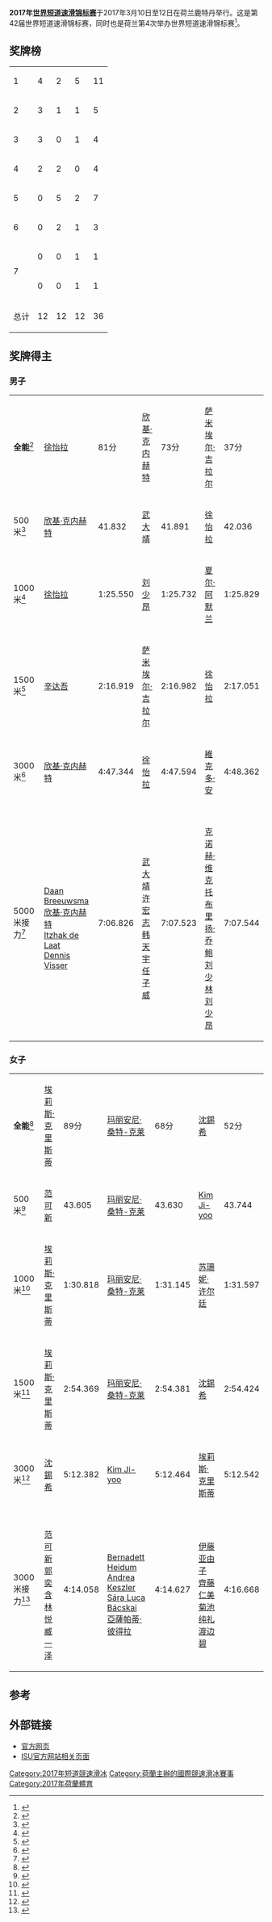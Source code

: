 {{NoteTA
|G1=Sports
|T=zh-hans:2017年世界短道速滑锦标赛;zh-tw:2017年世界短道競速滑冰錦標賽;zh-hant:2017年世界短道速滑錦標賽;
|1=zh-hans:世界短道速滑锦标赛;zh-tw:世界短道競速滑冰錦標賽;zh-hant:世界短道速滑錦標賽;
|2=zh-hans:短道速滑;zh-tw:短道競速滑冰;zh-hant:短道速滑;
}}
{{Infobox Skating event
|event         = 2017年世界短道速滑锦标赛
|image         = 
|caption       = 
|venue         = {{NED}}[[鹿特丹|鹿特丹]][[鹿特丹阿侯伊體育館|阿侯伊體育館]]
|dates         = 2017年3月10日至12日
|competitors   = 
|nations       = 34
|goldm         = [[徐怡拉|徐怡拉]]
|goldmNation   = KOR
|silverm       = [[欣基·克内赫特|欣基·克内赫特]]
|silvermNation = NED
|bronzem       = [[萨米埃尔·吉拉尔|萨米埃尔·吉拉尔]]
|bronzemNation = CAN
|goldw         = [[埃莉斯·克里斯蒂|埃莉斯·克里斯蒂]]
|goldwNation   = GBR
|silverw       = [[玛丽安尼·桑特-克莱|玛丽安尼·桑特-克莱]]
|silverwNation = CAN
|bronzew       = [[沈錫希|沈錫希]]
|bronzewNation = KOR
|prev          = [[2016年世界短道速滑锦标赛|2016]]
|next          = [[2018年世界短道速滑锦标赛|2018]]
}}
'''2017年[[世界短道速滑锦标赛|世界短道速滑锦标赛]]'''于2017年3月10日至12日在荷兰鹿特丹举行。这是第42届世界短道速滑锦标赛，同时也是荷兰第4次举办世界短道速滑锦标赛<ref>{{cite web|url=http://www.isu.org/media/1016/announcement-kpn-isu-world-short-track-speed-skating-championships-2017-rev.pdf|title=Announcement KPN World Short Track Speed Skating Championships 2017|publisher=[[國際滑冰聯盟|ISU]]|accessdate=2017-03-13}}{{dead link|date=2018年5月 |bot=InternetArchiveBot |fix-attempted=yes }}</ref>。

==奖牌榜==
{| {{RankedMedalTable|nation-width=200px}}
|-
|1||align=left|{{KOR}}||4||2||5||11
|-
|2||align=left|{{NED}}||3||1||1||5
|-
|3||align=left|{{GBR2}}||3||0||1||4
|-
|4||align=left|{{CHN}}||2||2||0||4
|-
|5||align=left|{{CAN}}||0||5||2||7
|-
|6||align=left|{{HUN}}||0||2||1||3
|-
|rowspan=2|7||align=left|{{JPN}}||0||0||1||1
|-
|align=left|{{RUS}}||0||0||1||1
|-
!colspan=2| 总计 || 12 || 12 || 12 || 36
|}

==奖牌得主==
===男子===
{| {{MedalistTable|type=项目|columns=2}}
|-
| '''全能'''<ref>{{cite web|url=http://shorttrack.sportresult.com/Results.aspx?evt=11213100000044&gen=m&ref=18471&view=ocl|title=Men's overall results|work=ISU|accessdate=2017-03-13|archive-date=2017-03-13|archive-url=https://web.archive.org/web/20170313043714/http://shorttrack.sportresult.com/Results.aspx?evt=11213100000044&gen=m&ref=18471&view=ocl|dead-url=yes}}</ref>
| [[徐怡拉|徐怡拉]]<br>{{KOR}} || 81分
| [[欣基·克内赫特|欣基·克内赫特]]<br>{{NED}} || 73分
| [[萨米埃尔·吉拉尔|萨米埃尔·吉拉尔]]<br>{{CAN}} || 37分
|-
| 500米<ref>{{cite web|url=http://shorttrack.sportresult.com/Results.aspx?evt=11213100000044&gen=m&ref=18475&view=dcl|title=Men's 500 m results|work=ISU|accessdate=2017-03-13|archive-date=2017-03-12|archive-url=https://web.archive.org/web/20170312200650/http://shorttrack.sportresult.com/Results.aspx?evt=11213100000044&gen=m&ref=18475&view=dcl|dead-url=yes}}</ref>
| [[欣基·克内赫特|欣基·克内赫特]]<br>{{NED}} || 41.832
| [[武大靖|武大靖]]<br>{{CHN}} || 41.891
| [[徐怡拉|徐怡拉]]<br>{{KOR}} || 42.036
|-
| 1000米<ref>{{cite web|url=http://shorttrack.sportresult.com/Results.aspx?evt=11213100000044&gen=m&ref=18477&view=dcl|title=Men's 1000 m results|work=ISU|accessdate=2017-03-13|archive-date=2017-03-13|archive-url=https://web.archive.org/web/20170313124444/http://shorttrack.sportresult.com/Results.aspx?evt=11213100000044&gen=m&ref=18477&view=dcl|dead-url=yes}}</ref>
| [[徐怡拉|徐怡拉]]<br>{{KOR}} || 1:25.550
| [[刘少昂|刘少昂]]<br>{{HUN}} || 1:25.732
| [[夏尔·阿默兰|夏尔·阿默兰]]<br>{{CAN}} || 1:25.829
|-
| 1500米<ref>{{cite web|url=http://shorttrack.sportresult.com/Results.aspx?evt=11213100000044&gen=m&ref=18473&view=dcl|title=Men's 1500 m results|work=ISU|accessdate=2017-03-13|archive-date=2017-03-12|archive-url=https://web.archive.org/web/20170312195944/http://shorttrack.sportresult.com/Results.aspx?evt=11213100000044&gen=m&ref=18473&view=dcl|dead-url=yes}}</ref>
| [[辛达吾|辛达吾]]<br>{{KOR}} || 2:16.919
| [[萨米埃尔·吉拉尔|萨米埃尔·吉拉尔]]<br>{{CAN}} || 2:16.982
| [[徐怡拉|徐怡拉]]<br>{{KOR}} || 2:17.051
|-
| 3000米<ref>{{cite web|url=http://shorttrack.sportresult.com/Results.aspx?evt=11213100000044&gen=m&ref=18479&view=dcl|title=Men's 3000 m results|work=ISU|accessdate=2017-03-13|archive-date=2017-03-13|archive-url=https://web.archive.org/web/20170313124255/http://shorttrack.sportresult.com/Results.aspx?evt=11213100000044&gen=m&ref=18479&view=dcl|dead-url=yes}}</ref>
| [[欣基·克内赫特|欣基·克内赫特]]<br>{{NED}} || 4:47.344
| [[徐怡拉|徐怡拉]]<br>{{KOR}} || 4:47.594
| [[維克多·安|維克多·安]]<br>{{RUS}} || 4:48.362
|-
| 5000米接力<ref>{{cite web|url=http://shorttrack.sportresult.com/Results.aspx?evt=11213100000044&gen=m&ref=18481&view=dcl|title=Men's 5000 m relay results|work=ISU|accessdate=2017-03-13|archive-date=2017-12-01|archive-url=https://web.archive.org/web/20171201080753/http://shorttrack.sportresult.com/Results.aspx?evt=11213100000044&gen=m&ref=18481&view=dcl|dead-url=yes}}</ref>
|{{NED}}<br>[[Daan_Breeuwsma|Daan Breeuwsma]]<br>[[欣基·克内赫特|欣基·克内赫特]]<br>[[Itzhak_de_Laat|Itzhak de Laat]]<br>[[Dennis_Visser|Dennis Visser]] || 7:06.826
|{{CHN}}<br>[[武大靖|武大靖]]<br>[[许宏志|许宏志]]<br>[[韩天宇|韩天宇]]<br>[[任子威|任子威]] || 7:07.523
|{{HUN}}<br>[[克诺赫·维克托|克诺赫·维克托]]<br>[[布里扬·乔鲍|布里扬·乔鲍]]<br>[[刘少林|刘少林]]<br>[[刘少昂|刘少昂]] || 7:07.544
|}

===女子===
{| {{MedalistTable|type=项目|columns=2}}
|-
| '''全能'''<ref>{{cite web|url=http://shorttrack.sportresult.com/Results.aspx?evt=11213100000044&gen=w&ref=18471&view=ocl|title=Women's overall results|work=ISU|accessdate=2017-03-13|archive-date=2017-03-13|archive-url=https://web.archive.org/web/20170313043046/http://shorttrack.sportresult.com/Results.aspx?evt=11213100000044&gen=w&ref=18471&view=ocl|dead-url=yes}}</ref>
| [[埃莉斯·克里斯蒂|埃莉斯·克里斯蒂]]<br>{{GBR2}} || 89分
| [[玛丽安尼·桑特-克莱|玛丽安尼·桑特-克莱]]<br>{{CAN}} || 68分
| [[沈錫希|沈錫希]]<br>{{KOR}} || 52分
|-
| 500米<ref>{{cite web|url=http://shorttrack.sportresult.com/Results.aspx?evt=11213100000044&gen=w&ref=18474&view=dcl|title=Women's 500 m results|work=ISU|accessdate=2017-03-13|archive-date=2017-03-12|archive-url=https://web.archive.org/web/20170312223731/http://shorttrack.sportresult.com/Results.aspx?evt=11213100000044&gen=w&ref=18474&view=dcl|dead-url=yes}}</ref>
| [[范可新|范可新]]<br>{{CHN}} || 43.605
| [[玛丽安尼·桑特-克莱|玛丽安尼·桑特-克莱]]<br>{{CAN}} || 43.630
| [[Kim_Ji-yoo|Kim Ji-yoo]]<br>{{KOR}} || 43.744
|-
| 1000米<ref>{{cite web|url=http://shorttrack.sportresult.com/Results.aspx?evt=11213100000044&gen=w&ref=18476&view=dcl|title=Women's 1000 m results|work=ISU|accessdate=2017-03-13|archive-date=2017-03-13|archive-url=https://web.archive.org/web/20170313043828/http://shorttrack.sportresult.com/Results.aspx?evt=11213100000044&gen=w&ref=18476&view=dcl|dead-url=yes}}</ref>
| [[埃莉斯·克里斯蒂|埃莉斯·克里斯蒂]]<br>{{GBR2}} || 1:30.818
| [[玛丽安尼·桑特-克莱|玛丽安尼·桑特-克莱]]<br>{{CAN}} || 1:31.145
| [[苏珊妮·许尔廷|苏珊妮·许尔廷]]<br>{{NED}} || 1:31.597
|-
| 1500米<ref>{{cite web|url=http://shorttrack.sportresult.com/Results.aspx?evt=11213100000044&gen=w&ref=18472&view=dcl|title=Women's 1500 m results|work=ISU|accessdate=2017-03-13|archive-date=2017-03-12|archive-url=https://web.archive.org/web/20170312223645/http://shorttrack.sportresult.com/Results.aspx?evt=11213100000044&gen=w&ref=18472&view=dcl|dead-url=yes}}</ref>
| [[埃莉斯·克里斯蒂|埃莉斯·克里斯蒂]]<br>{{GBR2}} || 2:54.369
| [[玛丽安尼·桑特-克莱|玛丽安尼·桑特-克莱]]<br>{{CAN}} || 2:54.381
| [[沈錫希|沈錫希]]<br>{{KOR}} || 2:54.424
|-
| 3000米<ref>{{cite web|url=http://shorttrack.sportresult.com/Results.aspx?evt=11213100000044&gen=w&ref=18478&view=dcl|title=Women's 3000 m results|work=ISU|accessdate=2017-03-13|archive-date=2017-03-13|archive-url=https://web.archive.org/web/20170313124001/http://shorttrack.sportresult.com/Results.aspx?evt=11213100000044&gen=w&ref=18478&view=dcl|dead-url=yes}}</ref>
| [[沈錫希|沈錫希]]<br>{{KOR}} || 5:12.382
| [[Kim_Ji-yoo|Kim Ji-yoo]]<br>{{KOR}} || 5:12.464
| [[埃莉斯·克里斯蒂|埃莉斯·克里斯蒂]]<br>{{GBR2}} || 5:12.542
|-
| 3000米接力<ref>{{cite web|url=http://shorttrack.sportresult.com/Results.aspx?evt=11213100000044&gen=w&ref=18480&view=dcl|title=Women's 3000 m relay results|work=ISU|accessdate=2017-03-13|archive-date=2017-03-13|archive-url=https://web.archive.org/web/20170313043751/http://shorttrack.sportresult.com/Results.aspx?evt=11213100000044&gen=w&ref=18480&view=dcl|dead-url=yes}}</ref>
|{{CHN}}<br>[[范可新|范可新]]<br>[[郭奕含|郭奕含]]<br>[[林悦|林悦]]<br>[[臧一泽|臧一泽]] || 4:14.058
|{{HUN}}<br>[[Bernadett_Heidum|Bernadett Heidum]]<br>[[Andrea_Keszler|Andrea Keszler]]<br>[[Sára_Luca_Bácskai|Sára Luca Bácskai]]<br>[[亞薩帕蒂·彼得拉|亞薩帕蒂·彼得拉]] || 4:14.627
|{{JPN}}<br>[[伊藤亚由子|伊藤亚由子]]<br>[[齊藤仁美|齊藤仁美]]<br>[[菊池纯礼|菊池纯礼]]<br>[[渡边碧|渡边碧]] || 4:16.668
|}

==参考==
{{Reflist|2}}

==外部链接==
*[https://web.archive.org/web/20170310211356/http://www.schaatsen.nl/kpnworldshorttrack/ 官方网页]
*[https://web.archive.org/web/20170306162609/http://www.isu.org/en/short-track-speed-skating/calendar-of-events/2017/03/world-short-track-speed-skating-championships ISU官方网站相关页面]

{{世界短道競速滑冰錦標賽}}

[[Category:2017年短道競速滑冰|Category:2017年短道競速滑冰]]
[[Category:荷蘭主辦的國際競速滑冰賽事|Category:荷蘭主辦的國際競速滑冰賽事]]
[[Category:2017年荷蘭體育|Category:2017年荷蘭體育]]